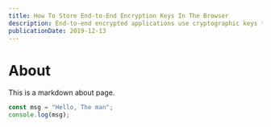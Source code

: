 ```yaml
---
title: How To Store End-to-End Encryption Keys In The Browser
description: End-to-end encrypted applications use cryptographic keys that don't leave the client, so how do we store them securely in the browser ?
publicationDate: 2019-12-13
---
```



# About

This is a markdown about page.

```typescript
const msg = "Hello, The man";
console.log(msg);
```
